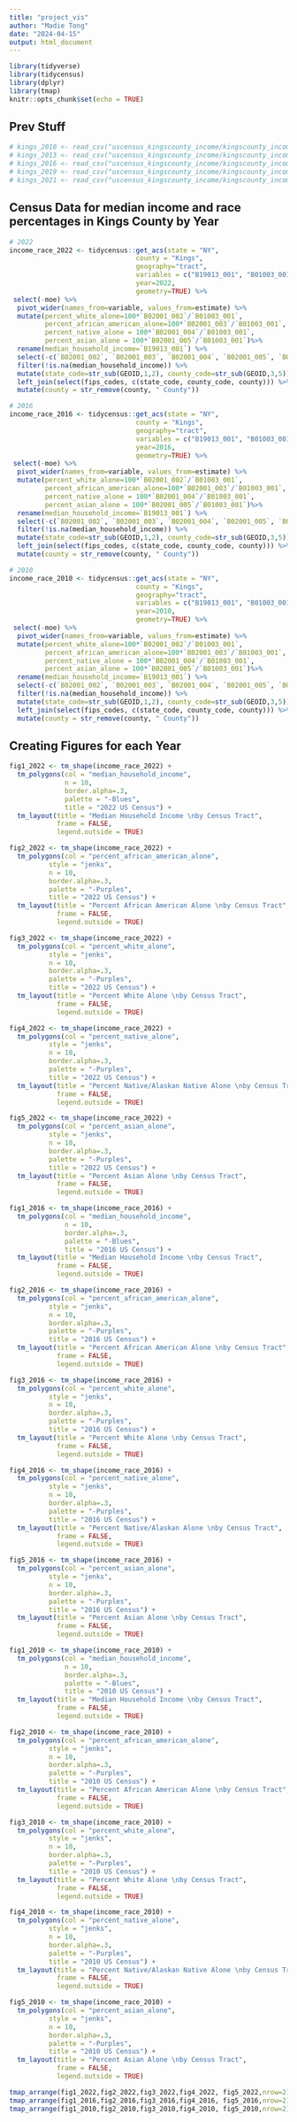 ```yaml
---
title: "project_vis"
author: "Madie Tong"
date: "2024-04-15"
output: html_document
---
```


```r
library(tidyverse)
library(tidycensus)
library(dplyr)
library(tmap)
knitr::opts_chunk$set(echo = TRUE)
```

## Prev Stuff 

```r
# kings_2010 <- read_csv("uscensus_kingscounty_income/kingscounty_income_2010.csv")
# kings_2013 <- read_csv("uscensus_kingscounty_income/kingscounty_income_2013.csv")
# kings_2016 <- read_csv("uscensus_kingscounty_income/kingscounty_income_2016.csv")
# kings_2019 <- read_csv("uscensus_kingscounty_income/kingscounty_income_2019.csv")
# kings_2021 <- read_csv("uscensus_kingscounty_income/kingscounty_income_2021.csv")
```

## Census Data for median income and race percentages in Kings County by Year
```r
# 2022
income_race_2022 <- tidycensus::get_acs(state = "NY",
                                county = "Kings",
                                geography="tract",
                                variables = c("B19013_001", "B01003_001E", "B02001_002E", "B02001_003E", "B02001_004E", "B02001_005E"), # median, total pop, white,afr,native, asian
                                year=2022,
                                geometry=TRUE) %>%
 select(-moe) %>%
  pivot_wider(names_from=variable, values_from=estimate) %>%
  mutate(percent_white_alone=100*`B02001_002`/`B01003_001`, 
         percent_african_american_alone=100*`B02001_003`/`B01003_001`,
         percent_native_alone = 100*`B02001_004`/`B01003_001`,
         percent_asian_alone = 100*`B02001_005`/`B01003_001`)%>%
  rename(median_household_income=`B19013_001`) %>%
  select(-c(`B02001_002`, `B02001_003`, `B02001_004`, `B02001_005`, `B01003_001`)) %>%
  filter(!is.na(median_household_income)) %>%
  mutate(state_code=str_sub(GEOID,1,2), county_code=str_sub(GEOID,3,5)) %>%
  left_join(select(fips_codes, c(state_code, county_code, county))) %>%
  mutate(county = str_remove(county, " County"))

# 2016
income_race_2016 <- tidycensus::get_acs(state = "NY",
                                county = "Kings",
                                geography="tract",
                                variables = c("B19013_001", "B01003_001E", "B02001_002E", "B02001_003E", "B02001_004E", "B02001_005E"), # median, total pop, white,afr,native, asian
                                year=2016,
                                geometry=TRUE) %>%
 select(-moe) %>%
  pivot_wider(names_from=variable, values_from=estimate) %>%
  mutate(percent_white_alone=100*`B02001_002`/`B01003_001`, 
         percent_african_american_alone=100*`B02001_003`/`B01003_001`,
         percent_native_alone = 100*`B02001_004`/`B01003_001`,
         percent_asian_alone = 100*`B02001_005`/`B01003_001`)%>%
  rename(median_household_income=`B19013_001`) %>%
  select(-c(`B02001_002`, `B02001_003`, `B02001_004`, `B02001_005`, `B01003_001`)) %>%
  filter(!is.na(median_household_income)) %>%
  mutate(state_code=str_sub(GEOID,1,2), county_code=str_sub(GEOID,3,5)) %>%
  left_join(select(fips_codes, c(state_code, county_code, county))) %>%
  mutate(county = str_remove(county, " County"))

# 2010
income_race_2010 <- tidycensus::get_acs(state = "NY",
                                county = "Kings",
                                geography="tract",
                                variables = c("B19013_001", "B01003_001E", "B02001_002E", "B02001_003E", "B02001_004E", "B02001_005E"), # median, total pop, white,afr,native, asian
                                year=2010,
                                geometry=TRUE) %>%
 select(-moe) %>%
  pivot_wider(names_from=variable, values_from=estimate) %>%
  mutate(percent_white_alone=100*`B02001_002`/`B01003_001`, 
         percent_african_american_alone=100*`B02001_003`/`B01003_001`,
         percent_native_alone = 100*`B02001_004`/`B01003_001`,
         percent_asian_alone = 100*`B02001_005`/`B01003_001`)%>%
  rename(median_household_income=`B19013_001`) %>%
  select(-c(`B02001_002`, `B02001_003`, `B02001_004`, `B02001_005`, `B01003_001`)) %>%
  filter(!is.na(median_household_income)) %>%
  mutate(state_code=str_sub(GEOID,1,2), county_code=str_sub(GEOID,3,5)) %>%
  left_join(select(fips_codes, c(state_code, county_code, county))) %>%
  mutate(county = str_remove(county, " County"))
```

## Creating Figures for each Year 
```r
fig1_2022 <- tm_shape(income_race_2022) + 
  tm_polygons(col = "median_household_income",
              n = 10,
              border.alpha=.3,
              palette = "-Blues",
              title = "2022 US Census") + 
  tm_layout(title = "Median Household Income \nby Census Tract",
            frame = FALSE,
            legend.outside = TRUE)

fig2_2022 <- tm_shape(income_race_2022) + 
  tm_polygons(col = "percent_african_american_alone",
          style = "jenks",
          n = 10,
          border.alpha=.3,
          palette = "-Purples",
          title = "2022 US Census") + 
  tm_layout(title = "Percent African American Alone \nby Census Tract",
            frame = FALSE,
            legend.outside = TRUE)

fig3_2022 <- tm_shape(income_race_2022) + 
  tm_polygons(col = "percent_white_alone",
          style = "jenks",
          n = 10,
          border.alpha=.3,
          palette = "-Purples",
          title = "2022 US Census") + 
  tm_layout(title = "Percent White Alone \nby Census Tract",
            frame = FALSE,
            legend.outside = TRUE)

fig4_2022 <- tm_shape(income_race_2022) + 
  tm_polygons(col = "percent_native_alone",
          style = "jenks",
          n = 10,
          border.alpha=.3,
          palette = "-Purples",
          title = "2022 US Census") + 
  tm_layout(title = "Percent Native/Alaskan Native Alone \nby Census Tract",
            frame = FALSE,
            legend.outside = TRUE)

fig5_2022 <- tm_shape(income_race_2022) + 
  tm_polygons(col = "percent_asian_alone",
          style = "jenks",
          n = 10,
          border.alpha=.3,
          palette = "-Purples",
          title = "2022 US Census") + 
  tm_layout(title = "Percent Asian Alone \nby Census Tract",
            frame = FALSE,
            legend.outside = TRUE)
```


```r
fig1_2016 <- tm_shape(income_race_2016) + 
  tm_polygons(col = "median_household_income",
              n = 10,
              border.alpha=.3,
              palette = "-Blues",
              title = "2016 US Census") + 
  tm_layout(title = "Median Household Income \nby Census Tract",
            frame = FALSE,
            legend.outside = TRUE)

fig2_2016 <- tm_shape(income_race_2016) + 
  tm_polygons(col = "percent_african_american_alone",
          style = "jenks",
          n = 10,
          border.alpha=.3,
          palette = "-Purples",
          title = "2016 US Census") + 
  tm_layout(title = "Percent African American Alone \nby Census Tract",
            frame = FALSE,
            legend.outside = TRUE)

fig3_2016 <- tm_shape(income_race_2016) + 
  tm_polygons(col = "percent_white_alone",
          style = "jenks",
          n = 10,
          border.alpha=.3,
          palette = "-Purples",
          title = "2016 US Census") + 
  tm_layout(title = "Percent White Alone \nby Census Tract",
            frame = FALSE,
            legend.outside = TRUE)

fig4_2016 <- tm_shape(income_race_2016) + 
  tm_polygons(col = "percent_native_alone",
          style = "jenks",
          n = 10,
          border.alpha=.3,
          palette = "-Purples",
          title = "2016 US Census") + 
  tm_layout(title = "Percent Native/Alaskan Alone \nby Census Tract",
            frame = FALSE,
            legend.outside = TRUE)

fig5_2016 <- tm_shape(income_race_2016) + 
  tm_polygons(col = "percent_asian_alone",
          style = "jenks",
          n = 10,
          border.alpha=.3,
          palette = "-Purples",
          title = "2016 US Census") + 
  tm_layout(title = "Percent Asian Alone \nby Census Tract",
            frame = FALSE,
            legend.outside = TRUE)
```

```r
fig1_2010 <- tm_shape(income_race_2010) + 
  tm_polygons(col = "median_household_income",
              n = 10,
              border.alpha=.3,
              palette = "-Blues",
              title = "2010 US Census") + 
  tm_layout(title = "Median Household Income \nby Census Tract",
            frame = FALSE,
            legend.outside = TRUE)

fig2_2010 <- tm_shape(income_race_2010) + 
  tm_polygons(col = "percent_african_american_alone",
          style = "jenks",
          n = 10,
          border.alpha=.3,
          palette = "-Purples",
          title = "2010 US Census") + 
  tm_layout(title = "Percent African American Alone \nby Census Tract",
            frame = FALSE,
            legend.outside = TRUE)

fig3_2010 <- tm_shape(income_race_2010) + 
  tm_polygons(col = "percent_white_alone",
          style = "jenks",
          n = 10,
          border.alpha=.3,
          palette = "-Purples",
          title = "2010 US Census") + 
  tm_layout(title = "Percent White Alone \nby Census Tract",
            frame = FALSE,
            legend.outside = TRUE)

fig4_2010 <- tm_shape(income_race_2010) + 
  tm_polygons(col = "percent_native_alone",
          style = "jenks",
          n = 10,
          border.alpha=.3,
          palette = "-Purples",
          title = "2010 US Census") + 
  tm_layout(title = "Percent Native/Alaskan Native Alone \nby Census Tract",
            frame = FALSE,
            legend.outside = TRUE)

fig5_2010 <- tm_shape(income_race_2010) + 
  tm_polygons(col = "percent_asian_alone",
          style = "jenks",
          n = 10,
          border.alpha=.3,
          palette = "-Purples",
          title = "2010 US Census") + 
  tm_layout(title = "Percent Asian Alone \nby Census Tract",
            frame = FALSE,
            legend.outside = TRUE)
```

```r
tmap_arrange(fig1_2022,fig2_2022,fig3_2022,fig4_2022, fig5_2022,nrow=2)
tmap_arrange(fig1_2016,fig2_2016,fig3_2016,fig4_2016, fig5_2016,nrow=2)
tmap_arrange(fig1_2010,fig2_2010,fig3_2010,fig4_2010, fig5_2010,nrow=2)
```